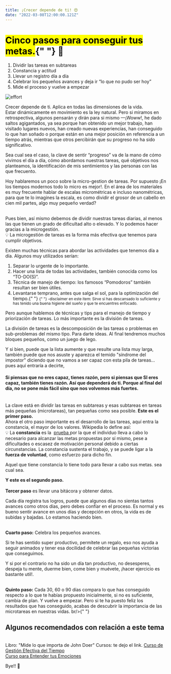 ```yaml
---
title: ¡Crecer depende de ti! 😍
date: "2022-03-08T12:00:00.121Z"
---
```


<main className="px-4 py-2">

<h1 className="text-2xl text-bold my-4">
  <mark className="bg-yellow-200">Cinco pasos para conseguir tus metas.</mark>{" "}
  🧡
</h1>
<ol className="list-decimal px-4 mb-4">
  <li>Dividir las tareas en subtareas</li>
  <li>Constancia y actitud</li>
  <li>Llevar un registro día a día </li>
  <li>Celebrar los pequeños avances y deja ir “lo que no pudo ser hoy”</li>
  <li>Mide el proceso y vuelve a empezar</li>
</ol>

![effort](/dowhatisgreat.jpg)

<p>
Crecer depende de ti. Aplica en todas las dimensiones de la vida. <br />
Estar dinámicamente en movimiento es la ley natural. Pero si miramos en retrospectiva, algunos pensarán y dirán para si mismo —¡Woww!, he dado saltos agigantados,  ya sea porque han obtenido un mejor trabajo, han visitado lugares nuevos, han creado nuevas experiencias, 
han conseguido lo que han soñado o porque están en una mejor posición en referencia a un tiempo atrás, 
mientras que otros percibirán que su progreso no ha sido significativo. <br />

<div className="border rounded-lg my-4 px-4 py-2 bg-gray-200 font-semibold">
  Sea cual sea el caso, la clave de sentir “progreso” va de la mano de cómo
  vivimos el día a día, cómo abordamos nuestras tareas, qué objetivos nos
  planteamos, la identificación de mis sentimientos y las personas con las que
  frecuento.
</div>

Hoy hablaremos un poco sobre la micro-gestion de tareas. Por supuesto ¡En los tiempos modernos todo lo micro es mejor!. En el área de los materiales es muy frecuente hablar de escalas micrométricas e incluso nanométricas, para que te lo imagines la escala, es como dividir el grosor de un cabello en cien mil partes, algo muy pequeño verdad?

<br />
Pues bien, así mismo debemos de dividir nuestras tareas diarias, al menos las que
tienen un grado de dificultad alto o elevado. Y lo podemos hacer gracias a la microgestión.

<div className="px-3 py-2 my-2 bg-gray-200">
  💡 La microgestión de tareas es la forma más efectiva que tenemos para cumplir
  objetivos.
</div>

Existen muchas técnicas para abordar las actividades que tenemos día a día. Algunos muy utilizados serían:

<ol className="list-decimal px-4 mb-4">
  <li>Separar lo urgente de lo importante.</li>
  <li>
    Hacer una lista de todas las actividades, también conocida como los
    “TO-DO(S)”.
  </li>
  <li>
    Técnica de manejo de tiempo: los famosos “Pomodoros” también resultan ser
    bien útiles.
  </li>
  <li>
    Levantarse temprano, antes que salga el sol, para la optimización del
    tiempo.{" "}
    <small className="font-semibold">
      {" "}
      -disclaimer en este item: Sirve si has descansado lo suficiente y has tenido
      una buena higiene del sueño y que te encuentres enfocado.
    </small>
  </li>
</ol>

Pero aunque hablemos de técnicas y tips para el manejo de tiempo y priorización de tareas. Lo más importante es la división de tareas.

La división de tareas es la descomposición de las tareas o problemas en sub-problemas del mismo tipo. Para darte ideas. Al final tendremos muchos bloques pequeños, como un juego de lego.

Y si bien, puede que la lista aumente y que resulte una lista muy larga, también puede que nos asuste y aparezca el temido "síndrome del impostor" diciendo que no vamos a ser capaz con esta pila de tareas... pues aquí entraría a decirte,

<h4 className="border rounded-lg px-4 py-2 bg-gray-200">
  Si piensas que no eres capaz, tienes razón, pero si piensas que SI eres capaz,
  también tienes razón. Así que dependerá de ti. Porque al final del día, no se
  pone más fácil sino que nos volvemos más fuertes.
</h4>

<br />
La clave está en dividir las tareas en subtareas y esas subtareas en tareas más pequeñas
(microtareas), tan pequeñas como sea posible. <b>Este es el primer paso.</b>
<br />
Ahora el otro paso importante es el desarrollo de las tareas, aquí entra la
constancia, el mayor de los valores. Wikipedia lo define así:

<aside className="px-4 py-2 border rounded-lg my-2 bg-gray-200">
  💡 La <b>constancia</b> es la 
  <a href="https://es.wikipedia.org/wiki/Prueba"> prueba </a> por la que el
  individuo lleva a cabo lo necesario para alcanzar las metas propuestas por sí
  mismo, pese a dificultades o escasez de motivación personal debido a ciertas
  circunstancias. La constancia sustenta el trabajo, y se puede ligar a la 
  <b>fuerza de voluntad</b>, como esfuerzo para dicho fin.
</aside>

<p>
  Aquel que tiene constancia lo tiene todo para llevar a cabo sus metas. sea
  cual sea.
</p> <b>Y este es el segundo paso.</b>
<br /> <br />
<b>Tercer paso</b> es llevar una bitácora y obtener datos.

Cada día registra tus logros, puede que algunos días no sientas tantos avances como otros días, pero debes confíar en el proceso. Es normal y es bueno sentir avance en unos días y decepción en otros, la vida es de subidas y bajadas. Lo estamos haciendo bien.

<br />
<b>Cuarto paso:</b> Celebra los pequeños avances.

Si te has sentido super productivo, permítete un regalo, eso nos ayuda a seguir animados y tener esa docilidad de celebrar las pequeñas victorias que conseguimos.

Y si por el contrario no ha sido un día tan productivo, no desesperes, despeja tu mente, duerme bien, come bien y muévete, ¡hacer ejercicio es bastante util!.

<br />
<b>Quinto paso:</b> Cada 30, 60 o 90 días compara lo que has conseguido respecto
a lo que te habías propuesto inicialmente, si no es suficiente, cambia de plan.
Y vuelve a empezar. Pero si te ha puesto feliz los resultados que has
conseguido, acabas de descubrir la importancia de las microtareas en nuestras
vidas. br/>{" "}

<div className="my-2 border rounded-lg px-4 py-2 bg-gray-200" >
<h2 className="text-lg font-semibold">Algunos recomendados con relación a este tema </h2> <br/>
Libro: "Mide lo que importa de John Doer"
Cursos: te dejo el link.
<a className="text-blue-400" href="https://platzi.com/cursos/gestion-tiempo" target="_blank" rel="nofollow"> Curso de Gestión Efectiva del Tiempo </a><br/>
<a className="text-blue-400" href="https://platzi.com/cursos/emociones-basicas/" target="_blank" rel="nofollow"> Curso para Entender tus Emociones </a><br/>
</div>
</p>

Bye!! 👋

</main>
